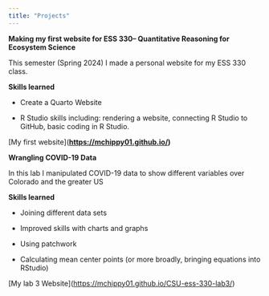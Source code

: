 ```yaml
---
title: "Projects"
---
```


**Making my first website for ESS 330-- Quantitative Reasoning for Ecosystem Science**

This semester (Spring 2024) I made a personal website for my ESS 330 class.

**Skills learned**

-   Create a Quarto Website

-   R Studio skills including: rendering a website, connecting R Studio to GitHub, basic coding in R Studio.

\[My first website\]([**https://mchippy01.github.io/**](https://mchippy01.github.io/)**)**

**Wrangling COVID-19 Data**

In this lab I manipulated COVID-19 data to show different variables over Colorado and the greater US

**Skills learned**

-   Joining different data sets

-   Improved skills with charts and graphs

-   Using patchwork

-   Calculating mean center points (or more broadly, bringing equations into RStudio)

\[My lab 3 Website\](<https://mchippy01.github.io/CSU-ess-330-lab3/>)

